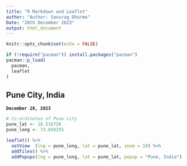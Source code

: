 ```yaml
---
title: "R Markdown and Leaflet"
author: "Author: Sanurag Dharme"
Date: "28th December 2023"
output: html_document
---
```

  
  
```r
knitr::opts_chunk$set(echo = FALSE)

if (!require("pacman")) install.packages("pacman")
pacman::p_load(
  pacman,
  leaflet
)
```

## Pune City, India

**`December 28, 2023`**

```r
# Co-ordinates of Pune city
pune_lat <- 18.516726
pune_long <- 73.856255

leaflet() %>%
  setView  (lng = pune_long, lat = pune_lat, zoom = 10) %>%
  addTiles() %>%
  addPopups(lng = pune_long, lat = pune_lat, popup = "Pune, India")
```
